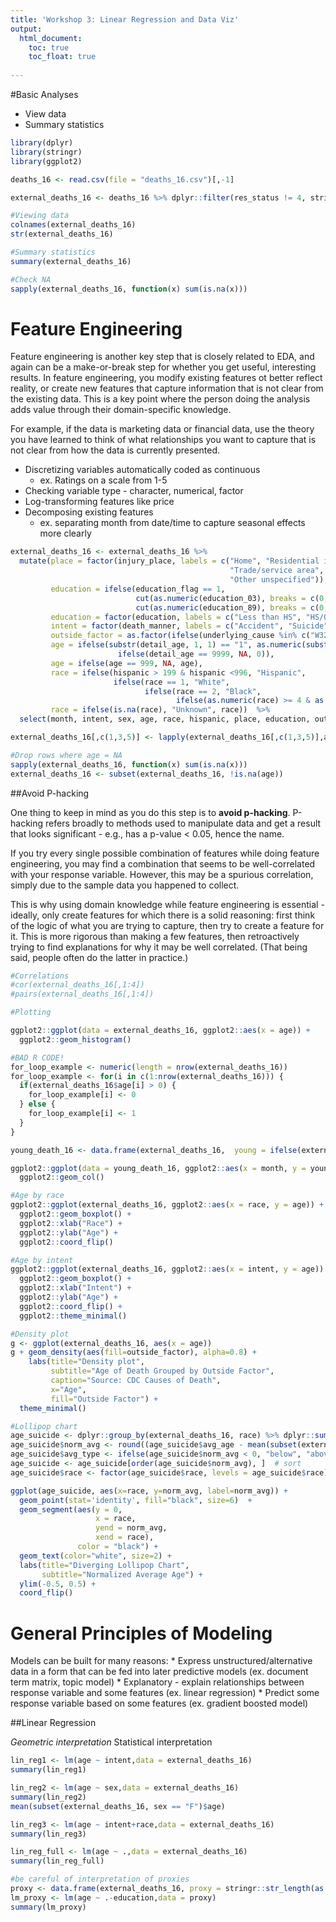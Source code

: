 ```yaml
---
title: 'Workshop 3: Linear Regression and Data Viz'
output: 
  html_document:
    toc: true
    toc_float: true
  
---
```


#Basic Analyses 

* View data
* Summary statistics

```r
library(dplyr)
library(stringr)
library(ggplot2)

deaths_16 <- read.csv(file = "deaths_16.csv")[,-1]

external_deaths_16 <- deaths_16 %>% dplyr::filter(res_status != 4, stringr::str_sub(underlying_cause,end=1) %in% c("*U","V","W","X","Y"))

#Viewing data
colnames(external_deaths_16)
str(external_deaths_16)

#Summary statistics
summary(external_deaths_16)

#Check NA
sapply(external_deaths_16, function(x) sum(is.na(x)))

```

# Feature Engineering 

Feature engineering is another key step that is closely related to EDA, and again can be a make-or-break step for whether you get useful, interesting results. In feature engineering, you modify existing features ot better reflect reality, or create new features that capture information that is not clear from the existing data. This is a key point where the person doing the analysis adds value through their domain-specific knowledge. 

For example, if the data is marketing data or financial data, use the theory you have learned to think of what relationships you want to capture that is not clear from how the data is currently presented. 

* Discretizing variables automatically coded as continuous
  + ex. Ratings on a scale from 1-5
* Checking variable type - character, numerical, factor
* Log-transforming features like price
* Decomposing existing features
  + ex. separating month from date/time to capture seasonal effects more clearly

```r
external_deaths_16 <- external_deaths_16 %>%
  mutate(place = factor(injury_place, labels = c("Home", "Residential institution", "School/institution", "Sports", "Street", 
                                                 "Trade/service area", "Industrial/construction", "Farm", "Other specified", 
                                                 "Other unspecified")),
         education = ifelse(education_flag == 1, 
                            cut(as.numeric(education_03), breaks = c(0, 2, 3, 5, 8, 9)),
                            cut(as.numeric(education_89), breaks = c(0, 11, 12, 15, 17, 99))),
         education = factor(education, labels = c("Less than HS", "HS/GED", "Some college", "BA+", NA)),
         intent = factor(death_manner, labels = c("Accident", "Suicide", "Homicide","Pending","Unknown","Natural")),
         outside_factor = as.factor(ifelse(underlying_cause %in% c("W32","W33","W34","X72","X73","X74","*U014","X93","X94","X95"),"Gun", ifelse(underlying_cause %in% c(paste0("X",c(40:44, 60:64, 85:90)), "U016","U017"), "Drugs", ifelse(underlying_cause %in% c("X78", "X99"), "Sharps", ifelse(underlying_cause %in% c("V02", "V03", "V04","V090","V092","V12","V13","V14", paste0("V19",c(0:2,4:6)), paste0("V", c(20:79,83:86)), "V803","V804","V805","V810","V811","V820","V821",paste0("V87",c(0:8)),paste0("V88",c(0:8)),"V890","V892"), "Motor Vehicles", "Other"))))),
         age = ifelse(substr(detail_age, 1, 1) == "1", as.numeric(substr(detail_age, 2, 4)), # Year
                        ifelse(detail_age == 9999, NA, 0)),
         age = ifelse(age == 999, NA, age),
         race = ifelse(hispanic > 199 & hispanic <996, "Hispanic",
                       ifelse(race == 1, "White",
                              ifelse(race == 2, "Black",
                                     ifelse(as.numeric(race) >= 4 & as.numeric(race) <= 78, "Asian/Pacific Islander","Native American/Native Alaskan")))),
         race = ifelse(is.na(race), "Unknown", race))  %>%
  select(month, intent, sex, age, race, hispanic, place, education, outside_factor)

external_deaths_16[,c(1,3,5)] <- lapply(external_deaths_16[,c(1,3,5)],as.factor)

#Drop rows where age = NA
sapply(external_deaths_16, function(x) sum(is.na(x)))
external_deaths_16 <- subset(external_deaths_16, !is.na(age))
```

##Avoid P-hacking

One thing to keep in mind as you do this step is to **avoid p-hacking**. P-hacking refers broadly to methods used to manipulate data and get a result that looks significant - e.g., has a p-value < 0.05, hence the name.

If you try every single possible combination of features while doing feature engineering, you may find a combination that seems to be well-correlated with your response variable. However, this may be a spurious correlation, simply due to the sample data you happened to collect. 

This is why using domain knowledge while feature engineering is essential - ideally, only create features for which there is a solid reasoning: first think of the logic of what you are trying to capture, then try to create a feature for it. This is more rigorous than making a few features, then retroactively trying to find explanations for why it may be well correlated. (That being said, people often do the latter in practice.)

```r
#Correlations
#cor(external_deaths_16[,1:4])
#pairs(external_deaths_16[,1:4])

#Plotting 

ggplot2::ggplot(data = external_deaths_16, ggplot2::aes(x = age)) +
  ggplot2::geom_histogram()

#BAD R CODE!
for_loop_example <- numeric(length = nrow(external_deaths_16))
for_loop_example <- for(i in c(1:nrow(external_deaths_16))) {
  if(external_deaths_16$age[i] > 0) {
    for_loop_example[i] <- 0
  } else {
    for_loop_example[i] <- 1
  }
}

young_death_16 <- data.frame(external_deaths_16,  young = ifelse(external_deaths_16$age <= 18, 1, 0))

ggplot2::ggplot(data = young_death_16, ggplot2::aes(x = month, y = young)) + 
  ggplot2::geom_col()

#Age by race
ggplot2::ggplot(external_deaths_16, ggplot2::aes(x = race, y = age)) + 
  ggplot2::geom_boxplot() + 
  ggplot2::xlab("Race") + 
  ggplot2::ylab("Age") + 
  ggplot2::coord_flip()

#Age by intent
ggplot2::ggplot(external_deaths_16, ggplot2::aes(x = intent, y = age)) + 
  ggplot2::geom_boxplot() + 
  ggplot2::xlab("Intent") + 
  ggplot2::ylab("Age") + 
  ggplot2::coord_flip() + 
  ggplot2::theme_minimal()

#Density plot
g <- ggplot(external_deaths_16, aes(x = age))
g + geom_density(aes(fill=outside_factor), alpha=0.8) + 
    labs(title="Density plot", 
         subtitle="Age of Death Grouped by Outside Factor",
         caption="Source: CDC Causes of Death",
         x="Age",
         fill="Outside Factor") +
  theme_minimal()

#Lollipop chart
age_suicide <- dplyr::group_by(external_deaths_16, race) %>% dplyr::summarise(avg_age = mean(age))
age_suicide$norm_avg <- round((age_suicide$avg_age - mean(subset(external_deaths_16, intent = "Suicide")$age))/sd(subset(external_deaths_16, intent = "Suicide")$age), 2)
age_suicide$avg_type <- ifelse(age_suicide$norm_avg < 0, "below", "above")  # above / below avg flag
age_suicide <- age_suicide[order(age_suicide$norm_avg), ]  # sort
age_suicide$race <- factor(age_suicide$race, levels = age_suicide$race)  # convert to factor to retain sorted order in plot.

ggplot(age_suicide, aes(x=race, y=norm_avg, label=norm_avg)) + 
  geom_point(stat='identity', fill="black", size=6)  +
  geom_segment(aes(y = 0, 
                   x = race, 
                   yend = norm_avg, 
                   xend = race), 
               color = "black") +
  geom_text(color="white", size=2) +
  labs(title="Diverging Lollipop Chart", 
       subtitle="Normalized Average Age") + 
  ylim(-0.5, 0.5) +
  coord_flip()

```

# General Principles of Modeling

Models can be built for many reasons:
* Express unstructured/alternative data in a form that can be fed into later predictive models (ex. document term matrix, topic model)
* Explanatory - explain relationships between response variable and some features (ex. linear regression)
* Predict some response variable based on some features (ex. gradient boosted model)

##Linear Regression

*Geometric interpretation
*Statistical interpretation

```r
lin_reg1 <- lm(age ~ intent,data = external_deaths_16)
summary(lin_reg1)

lin_reg2 <- lm(age ~ sex,data = external_deaths_16)
summary(lin_reg2)
mean(subset(external_deaths_16, sex == "F")$age)

lin_reg3 <- lm(age ~ intent+race,data = external_deaths_16)
summary(lin_reg3)

lin_reg_full <- lm(age ~ .,data = external_deaths_16)
summary(lin_reg_full)

#be careful of interpretation of proxies
proxy <- data.frame(external_deaths_16, proxy = stringr::str_length(as.character(external_deaths_16$education)))
lm_proxy <- lm(age ~ .-education,data = proxy)
summary(lm_proxy)

```



